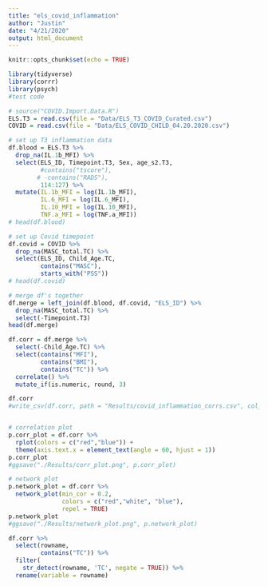 ```yaml
---
title: "els_covid_inflammation"
author: "Justin"
date: "4/21/2020"
output: html_document
---
```


```r
knitr::opts_chunk$set(echo = TRUE)
```

```r
library(tidyverse)
library(corrr)
library(psych)
#test code
```

```r
# source("COVID.Import.Data.R")
ELS.T3 = read.csv(file = "Data/ELS_T3_COVID_Curated.csv")
COVID = read.csv(file = "Data/ELS_COVID_CHILD_04.20.2020.csv")
```

```r
# set up T3 inflammation data
df.blood = ELS.T3 %>% 
  drop_na(IL.1b_MFI) %>% 
  select(ELS_ID, Timepoint.T3, Sex, age_s2.T3,
         #contains("tscore"),
        # -contains("RADS"),
         114:127) %>% 
  mutate(IL.1b_MFI = log(IL.1b_MFI),
         IL.6_MFI = log(IL.6_MFI),
         IL.10_MFI = log(IL.10_MFI),
         TNF.a_MFI = log(TNF.a_MFI))
# head(df.blood)

# set up Covid timepoint
df.covid = COVID %>%
  drop_na(MASC_total.TC) %>%
  select(ELS_ID, Child_Age.TC,
         contains("MASC"),
         starts_with("PSS"))
# head(df.covid)

# merge df's together
df.merge = left_join(df.blood, df.covid, "ELS_ID") %>% 
  drop_na(MASC_total.TC) %>%
  select(-Timepoint.T3)
head(df.merge)
```
```r
df.corr = df.merge %>% 
  select(-Child_Age.TC) %>% 
  select(contains("MFI"),
         contains("BMI"),
         contains("TC")) %>% 
  correlate() %>% 
  mutate_if(is.numeric, round, 3) 

df.corr
#write_csv(df.corr, path = "Results/covid_inflammation_corrs.csv", col_names = TRUE)


# correlation plot
p.corr_plot = df.corr %>% 
  rplot(colors = c("red","blue")) + 
  theme(axis.text.x = element_text(angle = 60, hjust = 1))
p.corr_plot
#ggsave("./Results/corr_plot.png", p.corr_plot)

# network plot
p.network_plot = df.corr %>% 
  network_plot(min_cor = 0.2,
               colors = c("red","white", "blue"),
               repel = TRUE)
p.network_plot
#ggsave("./Results/network_plot.png", p.network_plot)

```
```r
df.corr %>% 
  select(rowname,
         contains("TC")) %>% 
  filter(
    str_detect(rowname, 'TC', negate = TRUE)) %>% 
  rename(variable = rowname)
```


